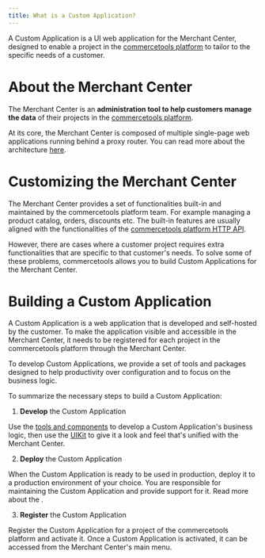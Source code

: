 ```yaml
---
title: What is a Custom Application?
---
```


<Subtitle>

A Custom Application is a UI web application for the Merchant Center, designed to enable a project in the [commercetools platform](https://commercetools.com/) to tailor to the specific needs of a customer.

</Subtitle>

# About the Merchant Center

The Merchant Center is an **administration tool to help customers manage the data** of their projects in the [commercetools platform](https://commercetools.com/).

At its core, the Merchant Center is composed of multiple single-page web applications running behind a proxy router. You can read more about the architecture [here](/main-concepts/architecture).

# Customizing the Merchant Center

The Merchant Center provides a set of functionalities built-in and maintained by the commercetools platform team. For example managing a product catalog, orders, discounts etc.
The built-in features are usually aligned with the functionalities of the [commercetools platform HTTP API](https://docs.commercetools.com/api).

However, there are cases where a customer project requires extra functionalities that are specific to that customer's needs.
To solve some of these problems, commercetools allows you to build Custom Applications for the Merchant Center.

# Building a Custom Application

A Custom Application is a web application that is developed and self-hosted by the customer. To make the application visible and accessible in the Merchant Center, it needs to be registered for each project in the commercetools platform through the Merchant Center.

To develop Custom Applications, we provide a set of tools and packages designed to help productivity over configuration and to focus on the business logic.

To summarize the necessary steps to build a Custom Application:

1. **Develop** the Custom Application

  Use the [tools and components](/getting-started/tooling) to develop a Custom Application's business logic, then use the [UIKit](https://github.com/commercetools/ui-kit) to give it a look and feel that's unified with the Merchant Center.

2. **Deploy** the Custom Application

  When the Custom Application is ready to be used in production, deploy it to a production environment of your choice. You are responsible for maintaining the Custom Application and provide support for it. Read more about the [](/support-policy).

3. **Register** the Custom Application

  Register the Custom Application for a project of the commercetools platform and activate it. Once a Custom Application is activated, it can be accessed from the Merchant Center's main menu.
